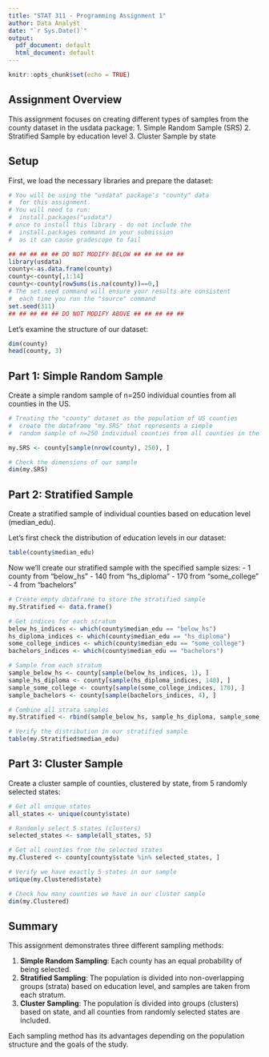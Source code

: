 ---
title: "STAT 311 - Programming Assignment 1"
author: Data Analyst
date: "`r Sys.Date()`"
output:
  pdf_document: default
  html_document: default
---

```{r setup, include=FALSE}
knitr::opts_chunk$set(echo = TRUE)
```

## Assignment Overview

This assignment focuses on creating different types of samples from the county dataset in the usdata package:
1. Simple Random Sample (SRS)
2. Stratified Sample by education level
3. Cluster Sample by state

## Setup

First, we load the necessary libraries and prepare the dataset:

```{r}
# You will be using the "usdata" package's "county" data 
#  for this assignment. 
# You will need to run:
#  install.packages("usdata")
# once to install this library - do not include the
#  install.packages command in your submission
#  as it can cause gradescope to fail

## ## ## ## ## DO NOT MODIFY BELOW ## ## ## ## ## 
library(usdata)
county<-as.data.frame(county)
county<-county[,1:14]
county<-county[rowSums(is.na(county))==0,]
# The set.seed command will ensure your results are consistent
#  each time you run the "source" command
set.seed(311)
## ## ## ## ## DO NOT MODIFY ABOVE ## ## ## ## ## 
```

Let's examine the structure of our dataset:

```{r}
dim(county)
head(county, 3)
```

## Part 1: Simple Random Sample

Create a simple random sample of n=250 individual counties from all counties in the US.

```{r}
# Treating the "county" dataset as the population of US counties
#  create the dataframe "my.SRS" that represents a simple
#  random sample of n=250 individual counties from all counties in the US.

my.SRS <- county[sample(nrow(county), 250), ]

# Check the dimensions of our sample
dim(my.SRS)
```

## Part 2: Stratified Sample

Create a stratified sample of individual counties based on education level (median_edu).

Let's first check the distribution of education levels in our dataset:

```{r}
table(county$median_edu)
```

Now we'll create our stratified sample with the specified sample sizes:
- 1 county from "below_hs"
- 140 from "hs_diploma"
- 170 from "some_college"
- 4 from "bachelors"

```{r}
# Create empty dataframe to store the stratified sample
my.Stratified <- data.frame()

# Get indices for each stratum
below_hs_indices <- which(county$median_edu == "below_hs")
hs_diploma_indices <- which(county$median_edu == "hs_diploma")
some_college_indices <- which(county$median_edu == "some_college")
bachelors_indices <- which(county$median_edu == "bachelors")

# Sample from each stratum
sample_below_hs <- county[sample(below_hs_indices, 1), ]
sample_hs_diploma <- county[sample(hs_diploma_indices, 140), ]
sample_some_college <- county[sample(some_college_indices, 170), ]
sample_bachelors <- county[sample(bachelors_indices, 4), ]

# Combine all strata samples
my.Stratified <- rbind(sample_below_hs, sample_hs_diploma, sample_some_college, sample_bachelors)

# Verify the distribution in our stratified sample
table(my.Stratified$median_edu)
```

## Part 3: Cluster Sample

Create a cluster sample of counties, clustered by state, from 5 randomly selected states:

```{r}
# Get all unique states
all_states <- unique(county$state)

# Randomly select 5 states (clusters)
selected_states <- sample(all_states, 5)

# Get all counties from the selected states
my.Clustered <- county[county$state %in% selected_states, ]

# Verify we have exactly 5 states in our sample
unique(my.Clustered$state)

# Check how many counties we have in our cluster sample
dim(my.Clustered)
```

## Summary

This assignment demonstrates three different sampling methods:

1. **Simple Random Sampling**: Each county has an equal probability of being selected.
2. **Stratified Sampling**: The population is divided into non-overlapping groups (strata) based on education level, and samples are taken from each stratum.
3. **Cluster Sampling**: The population is divided into groups (clusters) based on state, and all counties from randomly selected states are included.

Each sampling method has its advantages depending on the population structure and the goals of the study.